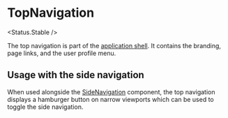 
# TopNavigation

<Status.Stable />

The top navigation is part of the [application shell](https://developers.google.com/web/fundamentals/architecture/app-shell). It contains the branding, page links, and the user profile menu.

<Story id="navigation-topnavigation--base" />
<Props />

## Usage with the side navigation

<Story id="navigation-topnavigation--with-side-navigation" />

When used alongside the [SideNavigation](Navigation/SideNavigation) component, the top navigation displays a hamburger button on narrow viewports which can be used to toggle the side navigation.
